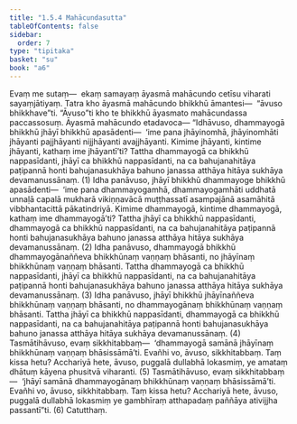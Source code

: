 ```yaml
---
title: "1.5.4 Mahācundasutta"
tableOfContents: false
sidebar:
  order: 7
type: "tipitaka"
basket: "su"
book: "a6"
---
```



<DynamicBreadcrumb />

<Division number="46" book="a6">

<Paragraph number="351" book="a6">
Evaṃ me sutaṃ—  ekaṃ samayaṃ āyasmā mahācundo cetīsu viharati sayaṃjātiyaṃ. Tatra kho āyasmā mahācundo bhikkhū āmantesi—  “āvuso bhikkhave”ti. “Āvuso”ti kho te bhikkhū āyasmato mahācundassa paccassosuṃ. Āyasmā mahācundo etadavoca—
</Paragraph>

<Paragraph number="352" book="a6">
“Idhāvuso, dhammayogā bhikkhū jhāyī bhikkhū apasādenti—  ‘ime pana jhāyinomhā, jhāyinomhāti jhāyanti pajjhāyanti nijjhāyanti avajjhāyanti. Kimime jhāyanti, kintime jhāyanti, kathaṃ ime jhāyantī’ti? Tattha dhammayogā ca bhikkhū nappasīdanti, jhāyī ca bhikkhū nappasīdanti, na ca bahujanahitāya paṭipannā honti bahujanasukhāya bahuno janassa atthāya hitāya sukhāya devamanussānaṃ. (1)
</Paragraph>

<Paragraph number="353" book="a6">
Idha panāvuso, jhāyī bhikkhū dhammayoge bhikkhū apasādenti—  ‘ime pana dhammayogamhā, dhammayogamhāti uddhatā unnaḷā capalā mukharā vikiṇṇavācā muṭṭhassatī asampajānā asamāhitā vibbhantacittā pākatindriyā. Kimime dhammayogā, kintime dhammayogā, kathaṃ ime dhammayogā’ti? Tattha jhāyī ca bhikkhū nappasīdanti, dhammayogā ca bhikkhū nappasīdanti, na ca bahujanahitāya paṭipannā honti bahujanasukhāya bahuno janassa atthāya hitāya sukhāya devamanussānaṃ. (2)
</Paragraph>

<Paragraph number="354" book="a6">
Idha panāvuso, dhammayogā bhikkhū dhammayogānaññeva bhikkhūnaṃ vaṇṇaṃ bhāsanti, no jhāyīnaṃ bhikkhūnaṃ vaṇṇaṃ bhāsanti. Tattha dhammayogā ca bhikkhū nappasīdanti, jhāyī ca bhikkhū nappasīdanti, na ca bahujanahitāya paṭipannā honti bahujanasukhāya bahuno janassa atthāya hitāya sukhāya devamanussānaṃ. (3)
</Paragraph>

<Paragraph number="355" book="a6">
Idha panāvuso, jhāyī bhikkhū jhāyīnaññeva bhikkhūnaṃ vaṇṇaṃ bhāsanti, no dhammayogānaṃ bhikkhūnaṃ vaṇṇaṃ bhāsanti. Tattha jhāyī ca bhikkhū nappasīdanti, dhammayogā ca bhikkhū nappasīdanti, na ca bahujanahitāya paṭipannā honti bahujanasukhāya bahuno janassa atthāya hitāya sukhāya devamanussānaṃ. (4)
</Paragraph>

<Paragraph number="356" book="a6">
Tasmātihāvuso, evaṃ sikkhitabbaṃ—  ‘dhammayogā samānā jhāyīnaṃ bhikkhūnaṃ vaṇṇaṃ bhāsissāmā’ti. Evañhi vo, āvuso, sikkhitabbaṃ. Taṃ kissa hetu? Acchariyā hete, āvuso, puggalā dullabhā lokasmiṃ, ye amataṃ dhātuṃ kāyena phusitvā viharanti. (5)
</Paragraph>

<Paragraph number="357" book="a6">
Tasmātihāvuso, evaṃ sikkhitabbaṃ—  ‘jhāyī samānā dhammayogānaṃ bhikkhūnaṃ vaṇṇaṃ bhāsissāmā’ti. Evañhi vo, āvuso, sikkhitabbaṃ. Taṃ kissa hetu? Acchariyā hete, āvuso, puggalā dullabhā lokasmiṃ ye gambhīraṃ atthapadaṃ paññāya ativijjha passantī”ti. (6)

</Paragraph>
</Division>

<Paragraph number="358" type="center" book="a6">
Catutthaṃ.
</Paragraph>